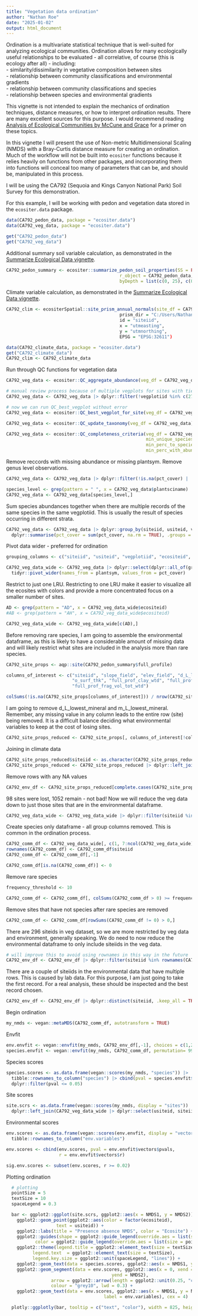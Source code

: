 ```yaml
---
title: "Vegetation data ordination"
author: "Nathan Roe"
date: "2025-01-02"
output: html_document
---
```


Ordination is a multivariate statistical technique that is well-suited for analyzing ecological communities. Ordination allows for many ecologically useful relationships to be evaluated - all correlative, of course (this is ecology after all) - including: <br>
  - similarity/dissimilarity in vegetative composition between sites <br>
  - relationship between community classifications and environmental gradients <br>
  - relationship between community classifications and species <br>
  - relationship between species and environmental gradients <br>

This vignette is not intended to explain the mechanics of ordination techniques, distance measures, or how to interpret ordination results. There are many excellent sources for this purpose. I would recommend reading [Analysis of Ecological Communities by McCune and Grace](https://www.researchgate.net/publication/216769990_Analysis_of_Ecological_Communities) for a primer on these topics. 

In this vignette I will present the use of Non-metric Multidimensional Scaling (NMDS) with a Bray-Curtis distance measure for creating an ordination. Much of the workflow will not be built into `ecositer` functions because it relies heavily on functions from other packages, and incorporating them into functions will conceal too many of parameters that can be, and should be, manipulated in this process. 

I will be using the CA792 (Sequoia and Kings Canyon National Park) Soil Survey for this demonstration.

For this example, I will be working with pedon and vegetation data stored in the `ecositer.data` package.
```r
data(CA792_pedon_data, package = "ecositer.data")
data(CA792_veg_data, package = "ecositer.data")
```

```r
get("CA792_pedon_data")
get("CA792_veg_data")
```

Additional summary soil variable calculation, as demonstrated in the [Summarize Ecological Data vignette](https://natearoe.github.io/ecositer/articles/summarizing_ecological_data.html). 
```r
CA792_pedon_summary <- ecositer::summarize_pedon_soil_properties(SS = FALSE,
                                           r_object = CA792_pedon_data,
                                           byDepth = list(c(0, 25), c(0, 50)))

```

Climate variable calculation, as demonstrated in the [Summarize Ecological Data vignette](https://natearoe.github.io/ecositer/articles/summarizing_ecological_data.html). 
```r
CA792_clim <- ecositerSpatial::site_prism_annual_normals(site_df = CA792_veg_data),
                                           prism_dir = "C:/Users/Nathan.Roe/Documents/PRISM_R/annual",
                                           id = "siteiid",
                                           x = "utmeasting",
                                           y = "utmnorthing",
                                           EPSG = "EPSG:32611")
```

```r
data(CA792_climate_data, package = "ecositer.data")
get("CA792_climate_data")
CA792_clim <- CA792_climate_data
```

Run through QC functions for vegetation data
```r
CA792_veg_data <- ecositer::QC_aggregate_abundance(veg_df = CA792_veg_data)

# manual review process because of multiple vegplots for sites with tied number of records
CA792_veg_data <- CA792_veg_data |> dplyr::filter(!vegplotiid %in% c(276394, 276184, 276395, 276185, 276228, 196369, 990978, 954117, 316789))

# now we can run QC_best_vegplot without error
CA792_veg_data <- ecositer::QC_best_vegplot_for_site(veg_df = CA792_veg_data)

CA792_veg_data <- ecositer::QC_update_taxonomy(veg_df = CA792_veg_data)

CA792_veg_data <- ecositer::QC_completeness_criteria(veg_df = CA792_veg_data,
                                                     min_unique_species = 4,
                                                     min_perc_to_species = 70,
                                                     min_perc_with_abund = 80)
```

Remove reccords with missing abundance or missing plantsym. Remove genus level observations. 
```r
CA792_veg_data <- CA792_veg_data |> dplyr::filter(!is.na(pct_cover) | !is.na(plantsym))

species_level <- grep(pattern = " ", x = CA792_veg_data$plantsciname)
CA792_veg_data <- CA792_veg_data[species_level,]
```

Sum species abundances together when there are multiple records of the same species in the same vegplotiid. This is usually the result of species occurring in different strata. 
```r
CA792_veg_data <- CA792_veg_data |> dplyr::group_by(siteiid, usiteid, vegplotiid, ecositeid, ecostateid, commphaseid, plantsym) |> 
  dplyr::summarise(pct_cover = sum(pct_cover, na.rm = TRUE), .groups = "drop")
```

Pivot data wider - preferred for ordination
```r
grouping_columns <- c("siteiid", "usiteid", "vegplotiid", "ecositeid", "ecostateid", "commphaseid", "plantsym", "pct_cover")

CA792_veg_data_wide <- CA792_veg_data |> dplyr::select(dplyr::all_of(grouping_columns)) |> 
  tidyr::pivot_wider(names_from = plantsym, values_from = pct_cover)
```

Restrict to just one LRU. Restricting to one LRU make it easier to visualize all the ecosites with colors and provide a more concentrated focus on a smaller number of sites. 
```r
AD <- grep(pattern = "AD", x = CA792_veg_data_wide$ecositeid)
#AB <- grep(pattern = "AH", x = CA792_veg_data_wide$ecositeid)

CA792_veg_data_wide <- CA792_veg_data_wide[c(AD),]
```


Before removing rare species, I am going to assemble the environmental dataframe, as this is likely to have a considerable amount of missing data and will likely restrict what sites are included in the analysis more than rare species. 
```r
CA792_site_props <- aqp::site(CA792_pedon_summary$full_profile)

columns_of_interest <- c("siteiid", "slope_field", "elev_field", "d_L_lowest_mineral", "m_L_lowest_mineral",
                         "o_surf_thk", "full_prof_clay_wtd", "full_prof_ph_wtd", 
                         "full_prof_frag_vol_tot_wtd")

colSums(!is.na(CA792_site_props[columns_of_interest])) / nrow(CA792_site_props) * 100 

```

I am going to remove d_L_lowest_mineral and m_L_lowest_mineral. Remember, any missing value in any column leads to the entire row (site) being removed. It is a difficult balance deciding what environmental variables to keep at the cost of losing sites. 
```r
CA792_site_props_reduced <- CA792_site_props[, columns_of_interest[!columns_of_interest %in% c("d_L_lowest_mineral", "m_L_lowest_mineral")]]
```

Joining in climate data
```r
CA792_site_props_reduced$siteiid <- as.character(CA792_site_props_reduced$siteiid)
CA792_site_props_reduced <- CA792_site_props_reduced |> dplyr::left_join(CA792_clim)
```

Remove rows with any NA values
```r
CA792_env_df <- CA792_site_props_reduced[complete.cases(CA792_site_props_reduced), ]
```

98 sites were lost, 1052 remain - not bad! Now we will reduce the veg data down to just those sites that are in the environmental dataframe. 
```r
CA792_veg_data_wide <- CA792_veg_data_wide |> dplyr::filter(siteiid %in% CA792_env_df$siteiid)
```

Create species only dataframe - all group columns removed. This is common in the ordination process. 
```r
CA792_comm_df <- CA792_veg_data_wide[, c(1, 7:ncol(CA792_veg_data_wide))] |> as.data.frame()
rownames(CA792_comm_df) <- CA792_comm_df$siteiid 
CA792_comm_df <- CA792_comm_df[,-1]

CA792_comm_df[is.na(CA792_comm_df)] <- 0
```

Remove rare species
```r
frequency_threshold <- 10

CA792_comm_df <- CA792_comm_df[, colSums(CA792_comm_df > 0) >= frequency_threshold]
```

Remove sites that have not species after rare species are removed
```r
CA792_comm_df <- CA792_comm_df[rowSums(CA792_comm_df != 0) > 0,]
```

There are 296 siteids in veg dataset, so we are more restricted by veg data and environment, generally speaking. We do need to now reduce the environmental dataframe to only include siteiids in the veg data. 
```r
# will improve this to avoid using rownames in this way in the future
CA792_env_df <- CA792_env_df |> dplyr::filter(siteiid %in% rownames(CA792_comm_df))
```

There are a couple of siteiids in the environmental data that have multiple rows. This is caused by lab data. For this purpose, I am just going to take the first record. For a real analysis, these should be inspected and the best record chosen. 
```r
CA792_env_df <- CA792_env_df |> dplyr::distinct(siteiid, .keep_all = TRUE)
```

Begin ordination
```r
my_nmds <- vegan::metaMDS(CA792_comm_df, autotransform = TRUE)
```

Envfit
```r
env.envfit <- vegan::envfit(my_nmds, CA792_env_df[,-1], choices = c(1,2), permutations = 9999, na.rm = TRUE)
species.envfit <- vegan::envfit(my_nmds, CA792_comm_df, permutation= 9999)
```

Species scores 
```r
species.scores <- as.data.frame(vegan::scores(my_nmds, "species")) |> 
  tibble::rownames_to_column("species") |> cbind(pval = species.envfit$vectors$pvals) |> 
  dplyr::filter(pval <= 0.05)
```

Site scores
```r
site.scrs <- as.data.frame(vegan::scores(my_nmds, display = "sites")) |> tibble::rownames_to_column("siteiid") |> 
  dplyr::left_join(CA792_veg_data_wide |> dplyr::select(usiteid, siteiid, ecositeid))

```

Environmental scores
```r
env.scores <- as.data.frame(vegan::scores(env.envfit, display = "vectors")) |> 
  tibble::rownames_to_column("env.variables")

env.scores <- cbind(env.scores, pval = env.envfit$vectors$pvals,
                    r = env.envfit$vectors$r)

sig.env.scores <- subset(env.scores, r >= 0.02)
```

Plotting ordination
```r

  # plotting
  pointSize = 5
  textSize = 10
  spaceLegend = 0.3

  bar <- ggplot2::ggplot(site.scrs, ggplot2::aes(x = NMDS1, y = NMDS2)) +
    ggplot2::geom_point(ggplot2::aes(color = factor(ecositeid),
                   text = usiteid)) +
    ggplot2::labs(title = "Presence absence NMDS", color = "Ecosite") +
    ggplot2::guides(shape = ggplot2::guide_legend(override.aes = list(size = pointSize)),
           color = ggplot2::guide_legend(override.aes = list(size = pointSize))) +
    ggplot2::theme(legend.title = ggplot2::element_text(size = textSize),
          legend.text  = ggplot2::element_text(size = textSize),
          legend.key.size = ggplot2::unit(spaceLegend, "lines")) +
    ggplot2::geom_text(data = species.scores, ggplot2::aes(x = NMDS1, y = NMDS2, label = species), size = 2) +
    ggplot2::geom_segment(data = env.scores, ggplot2::aes(x = 0, xend = NMDS1, y = 0,
                                        yend = NMDS2),
                 arrow = ggplot2::arrow(length = ggplot2::unit(0.25, "cm")),
                 colour = "grey10", lwd = 0.3) +
    ggplot2::geom_text(data = env.scores, ggplot2::aes(x = NMDS1, y = NMDS2,
                                     label = env.variables), cex = 4)

  plotly::ggplotly(bar, tooltip = c("text", "color"), width = 825, height = 700)
  
```
